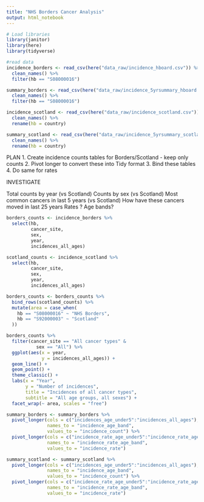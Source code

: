 ```yaml
---
title: "NHS Borders Cancer Analysis"
output: html_notebook
---
```


```r
# Load libraries
library(janitor)
library(here)
library(tidyverse)
```

```r
#read data
incidence_borders <- read_csv(here("data_raw/incidence_hboard.csv")) %>% 
  clean_names() %>% 
  filter(hb == "S08000016")

summary_borders <- read_csv(here("data_raw/incidence_5yrsummary_hboard.csv")) %>% 
  clean_names() %>% 
  filter(hb == "S08000016")

incidence_scotland <- read_csv(here("data_raw/incidence_scotland.csv")) %>% 
  clean_names() %>% 
  rename(hb = country)

summary_scotland <- read_csv(here("data_raw/incidence_5yrsummary_scotland.csv")) %>% 
  clean_names() %>% 
  rename(hb = country)
```

PLAN
1. Create incidence counts tables for Borders/Scotland - keep only counts
2. Pivot longer to convert these into Tidy format
3. Bind these tables
4. Do same for rates


INVESTIGATE

Total counts by year (vs Scotland)
Counts by sex (vs Scotland)
Most common cancers in last 5 years (vs Scotland)
How have these cancers moved in last 25 years
Rates ?
Age bands?



```r
borders_counts <- incidence_borders %>% 
  select(hb, 
         cancer_site,
         sex,
         year,
         incidences_all_ages)
```

```r
scotland_counts <- incidence_scotland %>% 
  select(hb,
         cancer_site,
         sex,
         year,
         incidences_all_ages)
```

```r
borders_counts <- borders_counts %>% 
  bind_rows(scotland_counts) %>% 
  mutate(area = case_when(
    hb == "S08000016" ~ "NHS Borders",
    hb == "S92000003" ~ "Scotland"
  ))
```


```r
borders_counts %>% 
  filter(cancer_site == "All cancer types" & 
           sex == "All") %>% 
  ggplot(aes(x = year,
             y = incidences_all_ages)) +
  geom_line() +
  geom_point() +
  theme_classic() +
  labs(x = "Year",
       y = "Number of incidences",
       title = "Incidences of all cancer types",
       subtitle = "All age groups, all sexes") +
  facet_wrap(~ area, scales = "free")
```















```r
summary_borders <- summary_borders %>% 
  pivot_longer(cols = c("incidences_age_under5":"incidences_all_ages"),
               names_to = "incidence_age_band",
               values_to = "incidence_count") %>% 
  pivot_longer(cols = c("incidence_rate_age_under5":"incidence_rate_age85and_over"),
               names_to = "incidence_rate_age_band",
               values_to = "incidence_rate")

```

```r
summary_scotland <- summary_scotland %>% 
  pivot_longer(cols = c("incidences_age_under5":"incidences_all_ages"),
               names_to = "incidence_age_band",
               values_to = "incidence_count") %>% 
  pivot_longer(cols = c("incidence_rate_age_under5":"incidence_rate_age90and_over"),
               names_to = "incidence_rate_age_band",
               values_to = "incidence_rate")

```

```r

```

